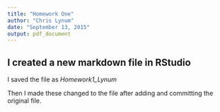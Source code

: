 ```yaml
---
title: "Homework One"
author: "Chris Lynum"
date: "September 13, 2015"
output: pdf_document
---
```


## I created a new markdown file in RStudio

I saved the file as *Homework1_Lynum*

Then I made these changed to the file after adding and committing the original file. 